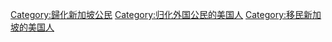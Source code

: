 [[Category:歸化新加坡公民|Category:歸化新加坡公民]]
[[Category:归化外国公民的美国人|Category:归化外国公民的美国人]]
[[Category:移民新加坡的美国人|Category:移民新加坡的美国人]]